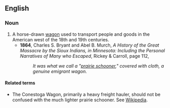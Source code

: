 ==English==

===Noun===
{{en-noun}}

# A horse-drawn [[wagon]] used to transport people and goods in the American west of the 18th and 19th centuries.
#* '''1864''', Charles S. Bryant and Abel B. Murch, ''A History of the Great Massacre by the Sioux Indians, in Minnesota: Including the Personal Narratives of Many who Escaped'', Rickey & Carroll, page 112,
#*: ''It was what we call a "[[prairie schooner]]," covered with cloth, a genuine emigrant wagon.''

====Related terms====
* {{l|en|Conestoga wagon}}  The Conestoga Wagon, primarily a heavy freight hauler, should not be confused with the much lighter prairie schooner. See [https://en.wikipedia.org/wiki/Conestoga_wagon Wikipedia].